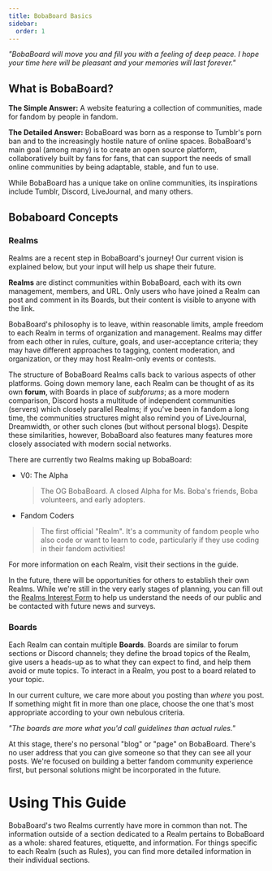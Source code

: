 ```yaml
---
title: BobaBoard Basics
sidebar:
  order: 1
---
```



_"BobaBoard will move you and fill you with a feeling of deep peace. I hope your
time here will be pleasant and your memories will last forever."_

## What is BobaBoard?

**The Simple Answer:** A website featuring a collection of communities, made for
fandom by people in fandom.

**The Detailed Answer:** BobaBoard was born as a response to Tumblr's porn ban
and to the increasingly hostile nature of online spaces. BobaBoard's main goal
(among many) is to create an open source platform, collaboratively built by fans
for fans, that can support the needs of small online communities by being
adaptable, stable, and fun to use.

While BobaBoard has a unique take on online communities, its inspirations
include Tumblr, Discord, LiveJournal, and many others.

## Bobaboard Concepts

### Realms

<Aside type="note">

Realms are a recent step in BobaBoard's journey! Our current vision is explained
below, but your input will help us shape their future.

</Aside>

**Realms** are distinct communities within BobaBoard, each with its own
management, members, and URL. Only users who have joined a Realm can post and
comment in its Boards, but their content is visible to anyone with the link.

BobaBoard's philosophy is to leave, within reasonable limits, ample freedom to
each Realm in terms of organization and management. Realms may differ from each
other in rules, culture, goals, and user-acceptance criteria; they may have
different approaches to tagging, content moderation, and organization, or they
may host Realm-only events or contests.

The structure of BobaBoard Realms calls back to various aspects of other
platforms. Going down memory lane, each Realm can be thought of as its own
**forum**, with Boards in place of _subforums_; as a more modern comparison,
Discord hosts a multitude of independent communities (servers) which closely
parallel Realms; if you've been in fandom a long time, the communities
structures might also remind you of LiveJournal, Dreamwidth, or other such
clones (but without personal blogs). Despite these similarities, however,
BobaBoard also features many features more closely associated with modern social
networks.

There are currently two Realms making up BobaBoard:

- V0: The Alpha

  > The OG BobaBoard. A closed Alpha for Ms. Boba's friends, Boba volunteers,
  > and early adopters.

- Fandom Coders
  > The first official "Realm". It's a community of fandom people who also code
  > or want to learn to code, particularly if they use coding in their fandom
  > activities!

For more information on each Realm, visit their sections in the guide.

In the future, there will be opportunities for others to establish their own
Realms. While we're still in the very early stages of planning, you can fill out
the
[Realms Interest Form](https://docs.google.com/forms/d/e/1FAIpQLScxdJkWmcJqWQQOOY1CM9oxmXDDrdBn9m1Bu0SYbEeNkNr1Jw/viewform)
to help us understand the needs of our public and be contacted with future news
and surveys.

### Boards

Each Realm can contain multiple **Boards**. Boards are similar to forum sections
or Discord channels; they define the broad topics of the Realm, give users a
heads-up as to what they can expect to find, and help them avoid or mute topics.
To interact in a Realm, you post to a board related to your topic.

In our current culture, we care more about you posting than _where_ you post. If
something might fit in more than one place, choose the one that's most
appropriate according to your own nebulous criteria.

_"The boards are more what you'd call guidelines than actual rules."_

At this stage, there's no personal "blog" or "page" on BobaBoard. There's no
user address that you can give someone so that they can see all your posts.
We're focused on building a better fandom community experience first, but
personal solutions might be incorporated in the future.

# Using This Guide

BobaBoard's two Realms currently have more in common than not. The information
outside of a section dedicated to a Realm pertains to BobaBoard as a whole:
shared features, etiquette, and information. For things specific to each Realm
(such as Rules), you can find more detailed information in their individual
sections.

